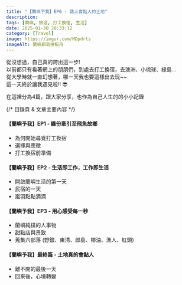 ```yaml
---
title: "【蘭嶼予我】EP0 - 踏上會黏人的土地"
description:
tags: [蘭嶼, 旅遊, 打工換宿, 生活]
date: 2025-01-30 20:33:12
category: [Travel]
image: https://imgur.com/MDpdrts
imageAlt: 蘭嶼郎島拼板舟
---
```


從沒想過，自己真的跨出這一步!<br/>
以前都只有看著網上的朋朋們，到處去打工換宿，去澳洲、小琉球、綠島…<br/>
從大學時就一直幻想著，哪一天我也要這樣出去玩~~<br/>
這一天終於讓我遇見啦!! 😎<br/>

在這裡分為4篇，跟大家分享，也作為自己人生的的小小記錄

{/* 目錄頁 & 文章主要內容 */}
#### 【蘭嶼予我】EP1 - 緣份牽引至飛魚故鄉
  - 為何開始尋覓打工換宿
  - 選擇與應徵
  - 打工換宿前準備

#### 【蘭嶼予我】EP2 - 生活即工作，工作即生活
  - 開啟蘭嶼生活的第一天
  - 民宿的一天
  - 嵐羽點點滴滴

#### 【蘭嶼予我】EP3 - 用心感受每一秒
  - 蘭嶼純樸的人事物
  - 甜點店與景致
  - 蒐集六部落 (野銀、東清、郎島、椰油、漁人、紅頭)

#### 【蘭嶼予我】最終篇 - 土地真的會黏人
  - 離不開的最後一天
  - 回來後，心境轉變
